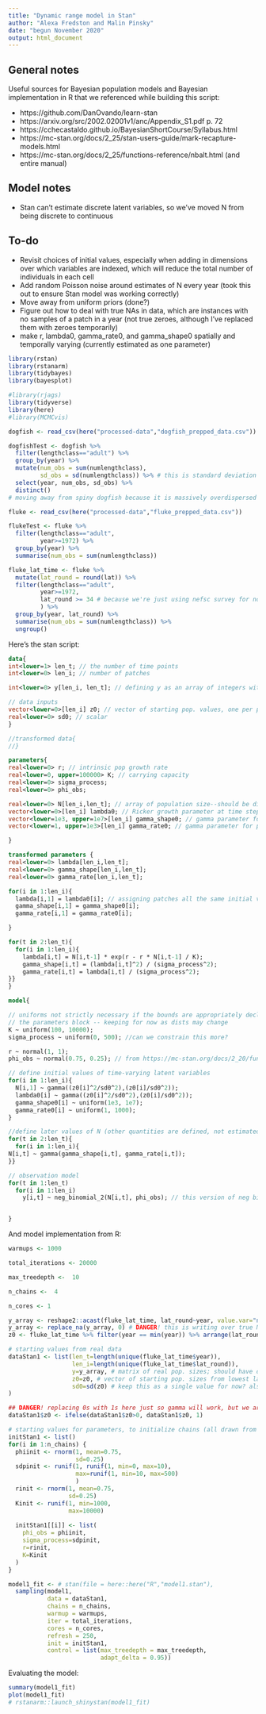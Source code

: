 ```yaml
---
title: "Dynamic range model in Stan"
author: "Alexa Fredston and Malin Pinsky"
date: "begun November 2020"
output: html_document
---
```


## General notes

Useful sources for Bayesian population models and Bayesian implementation in R that we referenced while building this script: 

* https://github.com/DanOvando/learn-stan 
* https://arxiv.org/src/2002.02001v1/anc/Appendix_S1.pdf p. 72
* https://cchecastaldo.github.io/BayesianShortCourse/Syllabus.html
* https://mc-stan.org/docs/2_25/stan-users-guide/mark-recapture-models.html 
* https://mc-stan.org/docs/2_25/functions-reference/nbalt.html (and entire manual)

## Model notes

* Stan can't estimate discrete latent variables, so we've moved N from being discrete to continuous

## To-do

* Revisit choices of initial values, especially when adding in dimensions over which variables are indexed, which will reduce the total number of individuals in each cell
* Add random Poisson noise around estimates of N every year (took this out to ensure Stan model was working correctly)
* Move away from uniform priors (done?)
* Figure out how to deal with true NAs in data, which are instances with no samples of a patch in a year (not true zeroes, although I've replaced them with zeroes temporarily)
* make r, lambda0, gamma_rate0, and gamma_shape0 spatially and temporally varying (currently estimated as one parameter)

```r
library(rstan)
library(rstanarm)
library(tidybayes)
library(bayesplot)
```


```r
#library(rjags)
library(tidyverse)
library(here)
#library(MCMCvis)

dogfish <- read_csv(here("processed-data","dogfish_prepped_data.csv"))

dogfishTest <- dogfish %>% 
  filter(lengthclass=="adult") %>% 
  group_by(year) %>% 
  mutate(num_obs = sum(numlengthclass),
         sd_obs = sd(numlengthclass)) %>% # this is standard deviation of different counts in a year, not of overall abundance over time
  select(year, num_obs, sd_obs) %>% 
  distinct()
# moving away from spiny dogfish because it is massively overdispersed and no single distribution will be able to produce values at low densities (1, 3, 10...) and at very high densities (5000, 8000, 10000) of dogfish; will eventually need a mixture model, and/or to totally disregard small values and assume everything under some threshold is basically equivalent

fluke <- read_csv(here("processed-data","fluke_prepped_data.csv"))

flukeTest <- fluke %>% 
  filter(lengthclass=="adult",
         year>=1972) %>% 
  group_by(year) %>% 
  summarise(num_obs = sum(numlengthclass))

fluke_lat_time <- fluke %>% 
  mutate(lat_round = round(lat)) %>% 
  filter(lengthclass=="adult",
         year>=1972,
         lat_round >= 34 # because we're just using nefsc survey for now, which rarely goes below 34N
         ) %>% 
  group_by(year, lat_round) %>% 
  summarise(num_obs = sum(numlengthclass)) %>% 
  ungroup()
```

Here's the stan script: 

```stan

data{
int<lower=1> len_t; // the number of time points
int<lower=0> len_i; // number of patches 

int<lower=0> y[len_i, len_t]; // defining y as an array of integers with patches as rows and years as columns

// data inputs
vector<lower=0>[len_i] z0; // vector of starting pop. values, one per patch 
real<lower=0> sd0; // scalar
} 

//transformed data{
//}

parameters{ 
real<lower=0> r; // intrinsic pop growth rate
real<lower=0, upper=100000> K; // carrying capacity
real<lower=0> sigma_process; 
real<lower=0> phi_obs; 

real<lower=0> N[len_i,len_t]; // array of population size--should be discrete (integer values), but Stan can't estimate latent discrete variables, so we're estimating it as continuous here 
vector<lower=0>[len_i] lambda0; // Ricker growth parameter at time step 1
vector<lower=1e3, upper=1e7>[len_i] gamma_shape0; // gamma parameter for process model at time step 1 - manually setting range
vector<lower=1, upper=1e3>[len_i] gamma_rate0; // gamma parameter for process model at time step 1 - manually setting range

} 

transformed parameters {
real<lower=0> lambda[len_i,len_t];
real<lower=0> gamma_shape[len_i,len_t]; 
real<lower=0> gamma_rate[len_i,len_t];

for(i in 1:len_i){
  lambda[i,1] = lambda0[i]; // assigning patches all the same initial values for now
  gamma_shape[i,1] = gamma_shape0[i];
  gamma_rate[i,1] = gamma_rate0[i];

}

for(t in 2:len_t){
  for(i in 1:len_i){
    lambda[i,t] = N[i,t-1] * exp(r - r * N[i,t-1] / K); 
    gamma_shape[i,t] = (lambda[i,t]^2) / (sigma_process^2);
    gamma_rate[i,t] = lambda[i,t] / (sigma_process^2);
}}
}

model{

// uniforms not strictly necessary if the bounds are appropriately declared in 
// the parameters block -- keeping for now as dists may change
K ~ uniform(100, 10000);
sigma_process ~ uniform(0, 500); //can we constrain this more?

r ~ normal(1, 1);
phi_obs ~ normal(0.75, 0.25); // from https://mc-stan.org/docs/2_20/functions-reference/nbalt.html  phi = mu^2 / (sigma^2-mu)

// define initial values of time-varying latent variables 
for(i in 1:len_i){
  N[i,1] ~ gamma((z0[i]^2/sd0^2),(z0[i]/sd0^2));
  lambda0[i] ~ gamma((z0[i]^2/sd0^2),(z0[i]/sd0^2));
  gamma_shape0[i] ~ uniform(1e3, 1e7);
  gamma_rate0[i] ~ uniform(1, 1000);
}

//define later values of N (other quantities are defined, not estimated, after the first value)
for(t in 2:len_t){
  for(i in 1:len_i){
N[i,t] ~ gamma(gamma_shape[i,t], gamma_rate[i,t]);  
}}

// observation model
for(t in 1:len_t) 
  for(i in 1:len_i)
    y[i,t] ~ neg_binomial_2(N[i,t], phi_obs); // this version of neg binom has a more familiar form 


}

```

And model implementation from R:

```r
warmups <- 1000

total_iterations <- 20000

max_treedepth <-  10

n_chains <-  4

n_cores <- 1

y_array <- reshape2::acast(fluke_lat_time, lat_round~year, value.var="num_obs") # could also do this with pivot_wider
y_array <- replace_na(y_array, 0) # DANGER! this is writing over true NAs (years with zero samples in a lat band) with zeroes. I'm doing this here for coding simplicity but need to fix it later.
z0 <- fluke_lat_time %>% filter(year == min(year)) %>% arrange(lat_round) %>% pull(num_obs)

# starting values from real data 
dataStan1 <- list(len_t=length(unique(fluke_lat_time$year)),
                  len_i=length(unique(fluke_lat_time$lat_round)),
                  y=y_array, # matrix of real pop. sizes; should have dimensions [len_i, len_t]
                  z0=z0, # vector of starting pop. sizes from lowest lat to highest; should have length of len_i
                  sd0=sd(z0) # keep this as a single value for now? also, should it be sd of year 1 or all years? 
)

## DANGER! replacing 0s with 1s here just so gamma will work, but we are writing over the real data!
dataStan1$z0 <- ifelse(dataStan1$z0>0, dataStan1$z0, 1)

# starting values for parameters, to initialize chains (all drawn from distributions... eventually need to set.seed) 
initStan1 <- list()
for(i in 1:n_chains) {
  phiinit <- rnorm(1, mean=0.75,
                   sd=0.25)
  sdpinit <- runif(1, runif(1, min=0, max=10),
                   max=runif(1, min=10, max=500)
                   )
  rinit <- rnorm(1, mean=0.75,
                 sd=0.25)
  Kinit <- runif(1, min=1000,
                 max=10000)
  
  initStan1[[i]] <- list(
    phi_obs = phiinit, 
    sigma_process=sdpinit, 
    r=rinit, 
    K=Kinit
  )
}

model1_fit <- # stan(file = here::here("R","model1.stan"),
  sampling(model1,
           data = dataStan1,
           chains = n_chains,
           warmup = warmups,
           iter = total_iterations,
           cores = n_cores,
           refresh = 250,
           init = initStan1,
           control = list(max_treedepth = max_treedepth,
                          adapt_delta = 0.95))
```

Evaluating the model:

```r
summary(model1_fit)
plot(model1_fit)
# rstanarm::launch_shinystan(model1_fit)

```